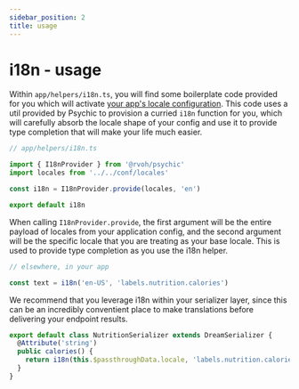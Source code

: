 ```yaml
---
sidebar_position: 2
title: usage
---
```


# i18n - usage

Within `app/helpers/i18n.ts`, you will find some boilerplate code provided for you which will activate [your app's locale configuration](/docs/utils/i18n/config). This code uses a util provided by Psychic to provision a curried `i18n` function for you, which will carefully absorb the locale shape of your config and use it to provide type completion that will make your life much easier.

```ts
// app/helpers/i18n.ts

import { I18nProvider } from '@rvoh/psychic'
import locales from '../../conf/locales'

const i18n = I18nProvider.provide(locales, 'en')

export default i18n
```

When calling `I18nProvider.provide`, the first argument will be the entire payload of locales from your application config, and the second argument will be the specific locale that you are treating as your base locale. This is used to provide type completion as you use the i18n helper.

```ts
// elsewhere, in your app

const text = i18n('en-US', 'labels.nutrition.calories')
```

We recommend that you leverage i18n within your serializer layer, since this can be an incredibly conventient place to make translations before delivering your endpoint results.

```ts
export default class NutritionSerializer extends DreamSerializer {
  @Attribute('string')
  public calories() {
    return i18n(this.$passthroughData.locale, 'labels.nutrition.calories')
  }
}
```
